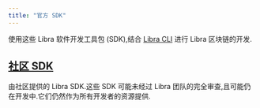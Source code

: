 ```yaml
---
title: "官方 SDK"
---
```



使用这些 Libra 软件开发工具包 (SDK),结合 [Libra CLI](/zh/build/cli) 进行 Libra 区块链的开发.

<CardGrid>
  <LinkCard href="/zh/build/sdks/ts-sdk" title="Typescript SDK" description="Libra Typescript SDK (推荐)" />

  <LinkCard href="/zh/build/sdks/python-sdk" title="Python SDK" description="Libra Python SDK" />

  <LinkCard href="/zh/build/sdks/go-sdk" title="Go SDK" description="Libra Go SDK" />

  <LinkCard href="/zh/build/sdks/dotnet-sdk" title="C#/.NET SDK" description="Libra .NET SDK" />

  <LinkCard href="/zh/build/sdks/rust-sdk" title="Rust SDK" description="Libra Rust SDK" />

  <LinkCard href="/zh/build/sdks/cpp-sdk" title="C++ / Unreal SDK" description="Libra C++ / Unreal SDK" />

  <LinkCard href="/zh/build/sdks/unity-sdk" title="Unity SDK" description="Libra Unity SDK" />

  <LinkCard href="/zh/build/sdks/wallet-adapter" title="Wallet Adapter" description="Libra Wallet Adapter" />
</CardGrid>

## [社区 SDK](/zh/build/sdks/community-sdks)

由社区提供的 Libra SDK.这些 SDK 可能未经过 Libra 团队的完全审查,且可能仍在开发中.它们仍然作为所有开发者的资源提供.

<CardGrid>
  <LinkCard href="/zh/build/sdks/community-sdks/kotlin-sdk" title="Kotlin SDK" description="Libra Kotlin Multiplatform SDK by Klibra2" />

  <LinkCard href="/zh/build/sdks/community-sdks/swift-sdk" title="Swift SDK" description="Libra Swift SDK by Alcove" />
</CardGrid>
